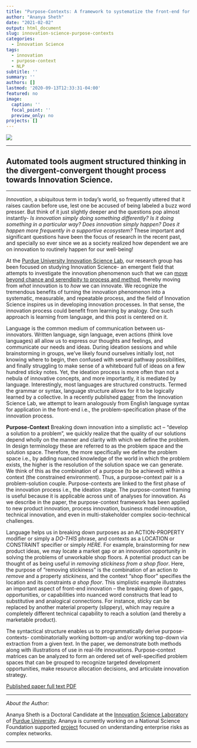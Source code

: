 ```yaml
---
title: "Purpose-Contexts: A framework to systematize the front-end for repeatable Innovation"
author: "Ananya Sheth"
date: "2021-02-02"
output: html_document
slug: innovation-science-purpose-contexts
categories:
  - Innovation Science
tags:
  - innovation
  - purpose-context
  - NLP
subtitle: ''
summary: ''
authors: []
lastmod: '2020-09-13T12:33:31-04:00'
featured: no
image:
  caption: ''
  focal_point: ''
  preview_only: no
projects: []
---
```

![](/img/innovation_language.jpeg)

***
Automated tools augment structured thinking in the divergent-convergent thought process towards Innovation Science.
---
***

*Innovation*, a ubiquitous term in today's world, so frequently uttered that it raises caution before use, lest one be accused of being labeled a buzz word presser. But think of it just slightly deeper and the questions pop almost instantly-  *Is innovation simply doing something differently?* *Is it doing something in a particular way?*  *Does innovation simply happen?*  *Does it happen more frequently in a supportive ecosystem?*  These important and significant questions have been the focus of research in the recent past, and specially so ever since we as a society realized how dependent we are on innovation to routinely happen for our well-being!

At the [Purdue University Innovation Science Lab](https://engineering.purdue.edu/Innovation/about/innoscience), our research group has been focused on studying Innovation Science- an emergent field that attempts to investigate the innovation phenomenon such that we can [move beyond chance and serendipity to process and method](https://medium.com/purdue-engineering/innovation-science-theres-a-method-to-that-lightbulb-going-off-in-your-head-ce65a978422), thereby moving from *what* innovation is to *how* we can innovate. We recognize the tremendous benefits of turning the innovation phenomenon into a systematic, measurable, and repeatable process, and the field of Innovation Science inspires us in developing innovation processes. In that sense, the innovation process could benefit from learning by analogy. One such approach is learning from language, and this post is centered on it.
 
Language is the common medium of communication between us- innovators.  Written language, sign language, even actions (think love languages) all allow us to express our thoughts and feelings, and communicate our needs and ideas. During ideation sessions and while brainstorming in groups, we've likely found ourselves initially lost, not knowing where to begin, then confused with several pathway possibilities, and finally struggling to make sense of a whiteboard full of ideas on a few hundred sticky notes. Yet, the ideation process is more often than not a nebula of innovative concepts, and more importantly, it is mediated by language. Interestingly, most languages are structured constructs. Termed the grammar or syntax, language structure allows for it to be logically learned by a collective. In a recently published [paper](https://doi.org/10.1108/IJIS-03-2020-0019) from the Innovation Science Lab, we attempt to learn analogously from English language syntax for application in the front-end i.e., the problem-specification phase of the innovation process.

**Purpose-Context**
Breaking down innovation into a simplistic act -- "develop a solution to a problem", we quickly realize that the quality of our solutions depend wholly on the manner and clarity with which we define the problem.  In design terminology these are referred to as the problem space and the solution space. Therefore, the more specifically we define the problem space i.e.,  by adding nuanced knowledge of the world in which the problem exists, the higher is the resolution of the solution space we can generate. We think of this as the combination of a purpose (to be achieved) within a context (the constrained environment). Thus, a purpose-context pair is a problem-solution couple. Purpose-contexts are linked to the first phase of the innovation process i.e., the ideation stage. The purpose-context framing is useful because it is applicable across unit of analyses for innovation. As we describe in the paper, the purpose-context framework has been applied to new product innovation, process innovation, business model innovation, technical innovation, and even in multi-stakeholder complex socio-technical challenges.

Language helps us in breaking down purposes as an ACTION-PROPERTY modifier or simply a *DO-THIS* phrase, and contexts as a LOCATION or CONSTRAINT specifier or simply *HERE*. For example, brainstorming for new product ideas, we may locate a market gap or an innovation opportunity in solving the problems of unworkable shop floors. A potential product can be thought of as being useful in *removing stickiness from a shop floor*. Here, the purpose of "removing stickiness" is the combination of an action *to remove* and a property *stickiness*, and the context "shop floor" specifies the location and its constraints *a shop floor*.  This simplistic example illustrates an important aspect of front-end innovation -- the breaking down of gaps, opportunities, or capabilities into nuanced word constructs that lead to substitutive and analogical connections. For instance, sticky can be replaced by another material property (slippery), which may require a completely different technical capability to reach a solution (and thereby a marketable product). 

The syntactical structure enables us to programmatically derive purpose-contexts- combinatorially working bottom-up and/or working top-down via extraction from a given text. In the paper, we demonstrate both methods along with illustrations of use in real-life innovations. Purpose-context matrices can be analyzed to form an ordered set of well-specified problem spaces that can be grouped to recognize targeted development opportunities, make resource allocation decisions, and articulate innovation strategy.

[Published paper full text PDF](/papers/2021_IJIS.pdf)

***
*About the Author:*

Ananya Sheth is a Doctoral Candidate at the [Innovation Science Laboratory](https://engineering.purdue.edu/Innovation/about/innoscience) of [Purdue University](https://www.purdue.edu/). Ananya is currently working on a National Science Foundation supported [project](https://www.nsf.gov/awardsearch/showAward?AWD_ID=2049782&HistoricalAwards=false) focused on understanding enterprise risks as complex networks.

***